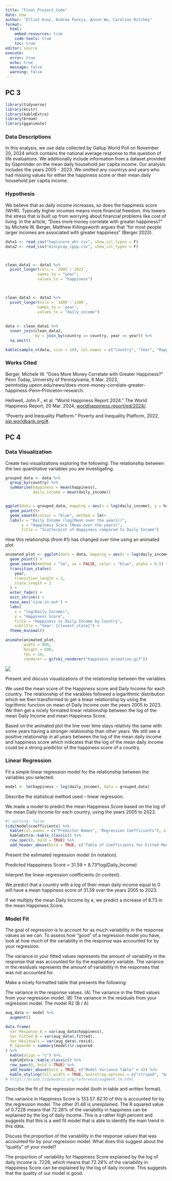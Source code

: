 ```yaml
---
title: "Final_Project_Code"
date: now
author: "Elliot Kunz, Andrea Pareja, Anson Wu, Caroline Ritchey"
format: 
  html:
    embed-resources: true
    code-tools: true
    toc: true
editor: source
execute: 
  error: true
  echo: true
  message: false
  warning: false
---
```


## PC 3

```r
library(tidyverse)
library(knitr)
library(kableExtra)
library(broom)
library(gganimate)
```

### Data Descriptions

In this analysis, we use data collected by Gallup World Poll on November 20, 2024 which contains the national average response to the question of life evaluations. We additionally include information from a dataset provided by Gapminder on the mean daily household per capita income. Our analysis includes the years 2005 - 2023. We omitted any countrys and years who had missing values for either the happiness score or their mean daily household per capita income.

### Hypothesis

We believe that as daily income increases, so does the happiness score (WHR). Typically higher incomes means more financial freedom, this lowers the stress that is built up from worrying about financial problems like cost of living. In the article, “Does more money correlate with greater happiness?” by Michele W. Berger, Matthew Killingsworth argues that “for most people larger incomes are associated with greater happiness” (Berger 2023).

```r
data1 <- read_csv("hapiscore_whr.csv", show_col_types = F)
data2 <- read_csv("mincpcap_cppp.csv", show_col_types = F)



clean_data1 <- data1 %>% 
  pivot_longer(cols = `2005`:`2023`,
              names_to = "year",
              values_to = "happiness")
  


clean_data2 <- data2 %>% 
  pivot_longer(cols = `1800`:`2100`,
              names_to = 'year',
              values_to = "daily_income")
  
  
data <- clean_data1 %>% 
  inner_join(clean_data2, 
             by = join_by(country == country, year == year)) %>% 
  na.omit()

kable(sample_n(data, size = 10), col.names = c("Country", "Year", "Happiness"," Daily Income"), align = "c", digits = 2)
```

### Works Cited

Berger, Michele W. “Does More Money Correlate with Greater Happiness?” Penn Today, University of Pennsylvania, 6 Mar. 2023, penntoday.upenn.edu/news/does-more-money-correlate-greater-happiness-Penn-Princeton-research.

Helliwell, John F., et al. "World Happiness Report 2024." The World Happiness Report, 20 Mar. 2024, [worldhappiness.report/ed/2024/](http://worldhappiness.report/ed/2024/).

"Poverty and Inequality Platform." Poverty and Inequality Platform, 2022, [pip.worldbank.org/#](http://pip.worldbank.org/#).

## PC 4

### Data Visualization
Create two visualizations exploring the following:
The relationship between the two quantitative variables you are investigating.

```r
grouped_data <- data %>% 
  group_by(country) %>% 
  summarise(happiness = mean(happiness), 
            daily_income = mean(daily_income))


ggplot(data = grouped_data, mapping = aes(x = log(daily_income), y = happiness))+
  geom_point()+
  geom_smooth(colour = "blue", method = lm)+
  labs(x = "Daily Income (log(Mean over the years))", 
       y = "Happiness Score (Mean over the years)", 
       title = "Scatterplot of Happiness compared to Daily Income")

```

How this relationship (from #1) has changed over time using an animated plot. 

```r
animated_plot <- ggplot(data = data, mapping = aes(x = log(daily_income), y = happiness)) +
  geom_point() +
  geom_smooth(method = "lm", se = FALSE, color = "blue", alpha = 0.5) +
  transition_states(
    year,
    transition_length = 2,
    state_length = 1
  ) +
  enter_fade() + 
  exit_shrink() +
  ease_aes('sine-in-out') +
  labs(
    x = "log(Daily Income)", 
    y = "Happiness Score", 
    title = "Happiness vs Daily Income by Country",
    subtitle = "Year: {closest_state}") +
  theme_minimal()

animate(animated_plot, 
        width = 800, 
        height = 600, 
        fps = 10,
        renderer = gifski_renderer("happiness_animation.gif"))
```

![](happiness_animation.gif)

Present and discuss visualizations of the relationship between the variables.

We used the mean score of the Happiness score and Daily Income for each country. The relationship of the varaibles followed a logarithmic distribution which we then transformed to get a linear relationship by using the logrithmic function on mean of Daily Income over the years 2005 to 2023. We then get a nicely formated linear relationship between the log of the mean Daily Income and mean Happiness Score. 

Based on the animated plot the line over time stays relativly the same with some years having a stronger relationship than other years. We still see a positive relationship in all years between the log of the mean daily income and happiness score which indicates that the log of the mean daily income could be a strong predictor of the happiness score of a country. 

### Linear Regression

Fit a simple linear regression model for the relationship between the variables you selected.

```r
model <- lm(happiness ~ log(daily_income), data = grouped_data)
```

Describe the statistical method used – linear regression.

We made a model to predict the mean Happiness Score based on the log of the mean Daily Income for each country, using the years 2005 to 2023. 

```r
#| warning: false
tidy(model$coefficients) %>% 
  kable(col.names = c("Predictor Names", "Regression Coefficients"), align = 'c', digits = 2) %>% 
  kableExtra::kable_classic() %>%
  row_spec(0, bold = TRUE) %>%
  add_header_above(bold = TRUE, c("Table of Coefficients for Fitted Model" = 2))
```

Present the estimated regression model (in notation).

Predicted Happpiness Score = 31.59 + 8.73*log(Daily_Income)

Interpret the linear regression coefficients (in context).

We predict that a country with a log of their mean daily income equal to 0 will have a mean happiness score of 31.59 over the years 2005 to 2023.

If we multiply the mean Daily Income by e, we predict a increase of 8.73 in the mean Happiness Score. 

### Model Fit

The goal of regression is to account for as much variability in the response values as we can. To assess how “good” of a regression model you have, look at how much of the variability in the response was accounted for by your regression.

The variance in your fitted values represents the amount of variability in the response that was accounted for by the explanatory variable. The variance in the residuals represents the amount of variability in the responses that was not accounted for.

Make a nicely formatted table that presents the following:

The variance in the response values. (A) The variance in the fitted values from your regression model. (B) The variance in the residuals from your regression model. The model R2 (B / A)

```r
aug_data <- model %>%
  augment()

data.frame(
  Var_Response_A = var(aug_data$happiness),
  Var_Fitted_B = var(aug_data$.fitted),
  Var_Residuals = var(aug_data$.resid),
  R_Squared = summary(model)$r.squared
) %>% 
  kable(align = "c") %>%
  kableExtra::kable_classic() %>%
  row_spec(0, bold = TRUE) %>%
  add_header_above(bold = TRUE, c("Model Variance Table" = 4)) %>%
  kable_styling(full_width = TRUE, bootstrap_options = c("striped", "bordered"))
# https://broom.tidymodels.org/reference/augment.lm.html
```

Describe the fit of the regression model (both in table and written format).

The variance in Happiness Score is 133.57. 82.10 of this is accounted for by the regression model. The other 31.48 is unexplained. The R squared value of 0.7228 means that 72.28% of the variability in happiness can be explained by the log of daily income. This is a rather high percent and suggests that this is a well fit model that is able to identify the main trend in this data. 


Discuss the proportion of the variability in the response values that was accounted for by your regression model. What does this suggest about the “quality” of your model?

The proportion of variability for Happiness Score explained by the log of daily income is .7228, which means that 72.28% of the variability in Happiness Score can be explained by the log of daily income. This suggests that the quality of our model is good.